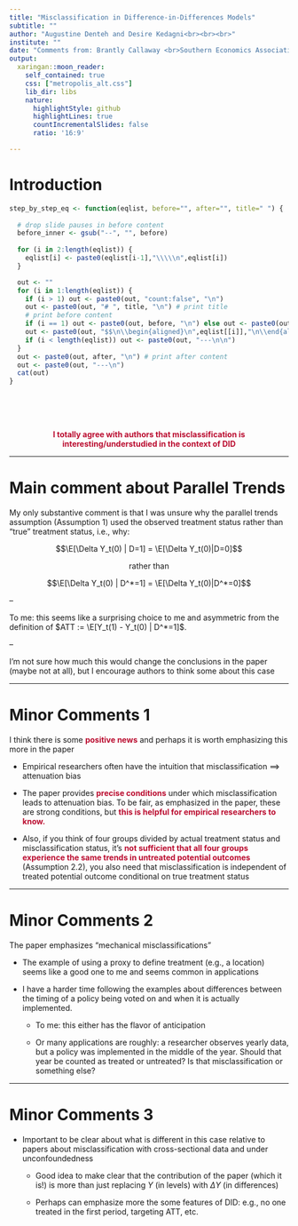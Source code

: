 ```yaml
---
title: "Misclassification in Difference-in-Differences Models"
subtitle: ""
author: "Augustine Denteh and Desire Kedagni<br><br><br>"
institute: ""
date: "Comments from: Brantly Callaway <br>Southern Economics Association Conference, 2022"
output:
  xaringan::moon_reader:
    self_contained: true
    css: ["metropolis_alt.css"]
    lib_dir: libs
    nature:
      highlightStyle: github
      highlightLines: true
      countIncrementalSlides: false
      ratio: '16:9'

---
```


# Introduction


$$\newcommand{\E}{\mathbb{E}}
\newcommand{\E}{\mathbb{E}}
\newcommand{\var}{\mathrm{var}}
\newcommand{\cov}{\mathrm{cov}}
\newcommand{\Var}{\mathrm{var}}
\newcommand{\Cov}{\mathrm{cov}}
\newcommand{\Corr}{\mathrm{corr}}
\newcommand{\corr}{\mathrm{corr}}
\newcommand{\L}{\mathrm{L}}
\renewcommand{\P}{\mathrm{P}}
\newcommand{\independent}{{\perp\!\!\!\perp}}$$


<style type="text/css">

border-top: 80px solid #BA0C2F;

.inverse {
  background-color: #BA0C2F;
}

.alert {
    font-weight:bold; 
    color: #BA0C2F;
}

.alert-blue {
    font-weight: bold;
    color: blue;
}

.remark-slide-content {
    font-size: 23px;
    padding: 1em 4em 1em 4em;
}

.highlight-red {
 background-color:red;
 padding:0.1em 0.2em;
}

.assumption-box {
    background-color: rgba(222,222,222,.5);
    font-size: x-large;
    padding: 10px; 
    border: 10px solid lightgray; 
    margin: 10px;
}

.assumption-title {
    font-size: x-large;
    font-weight: bold;
    display: block;
    margin: 10px;
    text-decoration: underline;
    color: #BA0C2F;
}
</style>


```r
step_by_step_eq <- function(eqlist, before="", after="", title=" ") {
  
  # drop slide pauses in before content
  before_inner <- gsub("--", "", before)
  
  for (i in 2:length(eqlist)) {
    eqlist[i] <- paste0(eqlist[i-1],"\\\\\n",eqlist[i])
  }

  out <- ""
  for (i in 1:length(eqlist)) {
    if (i > 1) out <- paste0(out, "count:false", "\n")
    out <- paste0(out, "# ", title, "\n") # print title
    # print before content
    if (i == 1) out <- paste0(out, before, "\n") else out <- paste0(out, before_inner, "\n") 
    out <- paste0(out, "$$\n\\begin{aligned}\n",eqlist[[i]],"\n\\end{aligned}\n$$\n\n") # print equation
    if (i < length(eqlist)) out <- paste0(out, "---\n\n")
  }
  out <- paste0(out, after, "\n") # print after content
  out <- paste0(out, "---\n")
  cat(out)
}
```

<br><br><br>

<center><span class="alert">I totally agree with authors that misclassification is interesting/understudied in the context of DID</span></center>

---

# Main comment about Parallel Trends

My only substantive comment is that I was unsure why the parallel trends assumption (Assumption 1) used the observed treatment status rather than "true" treatment status, i.e., why:

$$\E[\Delta Y_t(0) | D=1] = \E[\Delta Y_t(0)|D=0]$$


$$\textrm{rather than}$$

$$\E[\Delta Y_t(0) | D^*=1] = \E[\Delta Y_t(0)|D^*=0]$$

--

To me: this seems like a surprising choice to me and asymmetric from the definition of $ATT := \E[Y_t(1) - Y_t(0) | D^*=1]$.  

--

I'm not sure how much this would change the conclusions in the paper (maybe not at all), but I encourage authors to think some about this case

---

# Minor Comments 1

I think there is some <span class="alert">positive news</span> and perhaps it is worth emphasizing this more in the paper

* Empirical researchers often have the intuition that misclassification $\implies$ attenuation bias

* The paper provides <span class="alert">precise conditions</span> under which misclassification leads to attenuation bias.  To be fair, as emphasized in the paper, these are strong conditions, but <span class="alert">this is helpful for empirical researchers to know.</span>

* Also, if you think of four groups divided by actual treatment status and misclassification status, it's <span class="alert">not sufficient that all four groups experience the same trends in untreated potential outcomes</span> (Assumption 2.2), you also need that misclassification is independent of treated potential outcome conditional on true treatment status 

---

# Minor Comments 2

The paper emphasizes "mechanical misclassifications"

- The example of using a proxy to define treatment (e.g., a location) seems like a good one to me and seems common in applications

- I have a harder time following the examples about differences between the timing of a policy being voted on and when it is actually implemented.

    - To me: this either has the flavor of anticipation
    
    - Or many applications are roughly: a researcher observes yearly data, but a policy was implemented in the middle of the year.  Should that year be counted as treated or untreated?  Is that misclassification or something else?

---

# Minor Comments 3

* Important to be clear about what is different in this case relative to papers about misclassification with cross-sectional data and under unconfoundedness

    - Good idea to make clear that the contribution of the paper (which it is!) is more than just replacing $Y$ (in levels) with $\Delta Y$ (in differences)
    
    - Perhaps can emphasize more the some features of DID: e.g., no one treated in the first period, targeting ATT, etc.  
    